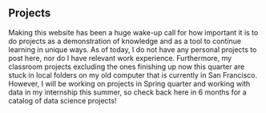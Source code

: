 ## Projects

Making this website has been a huge wake-up call for how important it is to do projects as a demonstration of knowledge and as a tool to continue learning in unique ways. As of today, I do not have any personal projects to post here, nor do I have relevant work experience. Furthermore, my classroom projects excluding the ones finishing up now this quarter are stuck in local folders on my old computer that is currently in San Francisco. However, I will be working on projects in Spring quarter and working with data in my internship this summer, so check back here in 6 months for a catalog of data science projects!

